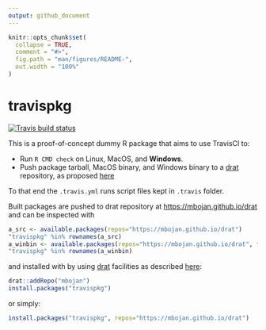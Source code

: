 ```yaml
---
output: github_document
---
```


<!-- README.md is generated from README.Rmd. Please edit that file -->

```r
knitr::opts_chunk$set(
  collapse = TRUE,
  comment = "#>",
  fig.path = "man/figures/README-",
  out.width = "100%"
)
```

# travispkg

<!-- badges: start -->
[![Travis build status](https://travis-ci.org/mbojan/travispkg.svg?branch=master)](https://travis-ci.org/mbojan/travispkg)
<!-- badges: end -->

This is a proof-of-concept dummy R package that aims to use TravisCI to:

- Run `R CMD check` on Linux, MacOS, and **Windows**.
- Push package tarball, MacOS binary, and Windows binary to a [drat](https://github.com/eddelbuettel/drat) repository, as proposed [here](https://cran.r-project.org/web/packages/drat/vignettes/CombiningDratAndTravis.html)

To that end the `.travis.yml` runs script files kept in `.travis` folder.

Built packages are pushed to drat repository at <https://mbojan.github.io/drat> and can be inspected with

```r
a_src <- available.packages(repos="https://mbojan.github.io/drat")
"travispkg" %in% rownames(a_src)
a_winbin <- available.packages(repos="https://mbojan.github.io/drat", type="win.binary")
"travispkg" %in% rownames(a_winbin)
```

and installed with by using [drat](dirk.eddelbuettel.com/code/drat.html) facilities as described [here](http://eddelbuettel.github.io/drat/DratForPackageUsers.html):

```r
drat::addRepo("mbojan")
install.packages("travispkg")
```

or simply:

```r
install.packages("travispkg", repos="https://mbojan.github.io/drat")
```

